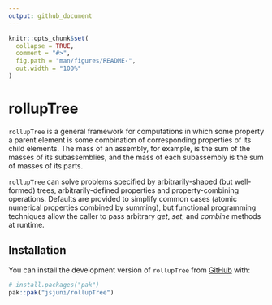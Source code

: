 ```yaml
---
output: github_document
---
```


<!-- README.md is generated from README.Rmd. Please edit that file -->

```r
knitr::opts_chunk$set(
  collapse = TRUE,
  comment = "#>",
  fig.path = "man/figures/README-",
  out.width = "100%"
)
```

# rollupTree

<!-- badges: start -->

<!-- badges: end -->

`rollupTree` is a general framework for computations in which some property a parent element is some combination of corresponding properties of its child elements. The mass of an assembly, for example, is the sum of the masses of its subassemblies, and the mass of each subassembly is the sum of masses of its parts.

`rollupTree` can solve problems specified by arbitrarily-shaped (but well-formed) trees, arbitrarily-defined properties and property-combining operations. Defaults are provided to simplify common cases (atomic numerical properties combined by summing), but functional programming techniques allow the caller to pass arbitrary *get*, *set*, and *combine* methods at runtime.

## Installation

You can install the development version of `rollupTree` from [GitHub](https://github.com/) with:

``` r
# install.packages("pak")
pak::pak("jsjuni/rollupTree")
```

